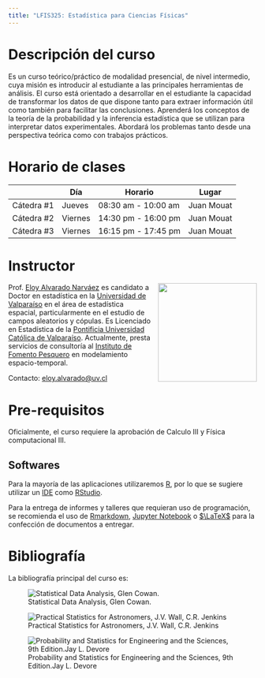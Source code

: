 ```yaml
---
title: "LFIS325: Estadística para Ciencias Físicas"
---
```


# Descripción del curso

Es un curso teórico/práctico de modalidad presencial, de nivel intermedio, cuya misión es introducir al estudiante a las principales herramientas de análisis. El curso está orientado a desarrollar en el estudiante la capacidad de transformar los datos de que dispone tanto para extraer información útil como también para facilitar las conclusiones. Aprenderá los conceptos de la teoría de la probabilidad y la inferencia estadística que se utilizan para interpretar datos experimentales. Abordará los problemas tanto desde una perspectiva teórica como con trabajos prácticos.

# Horario de clases

|            | Día     | Horario             | Lugar     |
|------------|---------|---------------------|-----------|
| Cátedra #1 | Jueves  | 08:30 am - 10:00 am | Juan Mouat |
| Cátedra #2 | Viernes | 14:30 pm - 16:00 pm | Juan Mouat |
| Cátedra #3 | Viernes | 16:15 pm - 17:45 pm | Juan Mouat |

# Instructor

![](images/e.jpg){style="float:right;padding: 0 0 0 10px;" fig-alt="EAN" width="200"}

Prof. [Eloy Alvarado Narváez](https://ealvnrz.netlify.com/) es candidato a Doctor en estadística en la [Universidad de Valparaíso](https://www.uv.cl/) en el área de estadística espacial, particularmente en el estudio de campos aleatorios y cópulas. Es Licenciado en Estadística de la [Pontificia Universidad Católica de Valparaíso](http://www.pucv.cl). Actualmente, presta servicios de consultoría al [Instituto de Fomento Pesquero](http://www.ifop.cl) en modelamiento espacio-temporal.

Contacto: [eloy.alvarado@uv.cl](mailto:eloy.alvarado@uv.cl)

# Pre-requisitos

Oficialmente, el curso requiere la aprobación de Calculo III y Física computacional III.

## Softwares

Para la mayoría de las aplicaciones utilizaremos [R](https://www.r-project.org/), por lo que se sugiere utilizar un [IDE](https://es.wikipedia.org/wiki/Entorno_de_desarrollo_integrado) como [RStudio](https://www.rstudio.com/).

Para la entrega de informes y talleres que requieran uso de programación, se recomienda el uso de [Rmarkdown](https://rmarkdown.rstudio.com/), [Jupyter Notebook](https://jupyter.org/) o [$\LaTeX$](https://es.wikipedia.org/wiki/LaTeX) para la confección de documentos a entregar.

# Bibliografía

La bibliografía principal del curso es:

::: {layout-ncol="3"}
![Statistical Data Analysis, Glen Cowan.](images/Cowan.jpg)

![Practical Statistics for Astronomers, J.V. Wall, C.R. Jenkins](images/practical.jpg)

![Probability and Statistics for Engineering and the Sciences, 9th Edition.Jay L. Devore](images/devore.jpg)
:::
